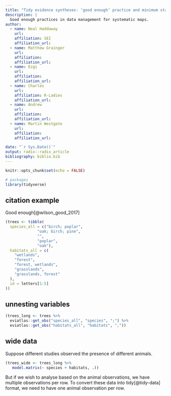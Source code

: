 ```yaml
---
title: "Tidy evidence syntheses: ‘good enough’ practice and minimum standards in data presentation for maximising legacy, reuse and impact"
description: |
  Good enough practices in data management for systematic maps.
author:
  - name: Neal Haddaway 
    url: 
    affiliation: SEI
    affiliation_url: 
  - name: Matthew Grainger 
    url: 
    affiliation: 
    affiliation_url:
  - name: Ezgi  
    url: 
    affiliation: 
    affiliation_url:
  - name: Charles 
    url: 
    affiliation: R-Ladies
    affiliation_url:
  - name: Andrew  
    url: 
    affiliation: 
    affiliation_url:
  - name: Martin Westgate 
    url: 
    affiliation: 
    affiliation_url:

date: "`r Sys.Date()`"
output: radix::radix_article
bibliography: biblio.bib
---
```


```r
knitr::opts_chunk$set(echo = FALSE)
```


```r
# packages
library(tidyverse)
```


## citation example 
Good enough[@wilson_good_2017]


```r
(trees <- tibble(
  species_all = c("birch; poplar",
              "oak; birch; pine",
              "",
              "poplar",
              "oak"),
  habitats_all = c(
    "wetlands",
    "forest",
    "forest, wetlands",
    "grasslands",
    "grasslands, forest"
  ),
  id = letters[1:5]
))
```



## unnesting variables

```r
(trees_long <- trees %>% 
  eviatlas::get_obs("species_all", "species", ";") %>% 
  eviatlas::get_obs("habitats_all", "habitats", ","))


```



## wide data

Suppose different studies observed the presence of different animals. 

```r
(trees_wide <- trees_long %>%
   model.matrix(~ species + habitats, .))
```

But if we wish to analyse based on the animal observations, we have multiple observations per row. To convert these data into tidy[@tidy-data] format, we need to have one animal observation per row. 






